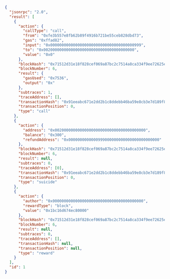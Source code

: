 
<Tabs>
  <TabItem value="JSON">

```json
{
  "jsonrpc": "2.0",
  "result": [
    {
      "action": {
        "callType": "call",
        "from": "0xfe3b557e8fb62b89f4916b721be55ceb828dbd73",
        "gas": "0xffad82",
        "input": "0x0000000000000000000000000000000000000999",
        "to": "0x0020000000000000000000000000000000000000",
        "value": "0x0"
      },
      "blockHash": "0x71512d31e18f828cef069a87bc2c7514a8ca334f9ee72625efdf5cc2d43768dd",
      "blockNumber": 6,
      "result": {
        "gasUsed": "0x7536",
        "output": "0x"
      },
      "subtraces": 1,
      "traceAddress": [],
      "transactionHash": "0x91eeabc671e2dd2b1c8ddebb46ba59e8cb3e7d189f80bcc868a9787728c6e59e",
      "transactionPosition": 0,
      "type": "call"
    },
    {
      "action": {
        "address": "0x0020000000000000000000000000000000000000",
        "balance": "0x300",
        "refundAddress": "0x0000000000000999000000000000000000000000"
      },
      "blockHash": "0x71512d31e18f828cef069a87bc2c7514a8ca334f9ee72625efdf5cc2d43768dd",
      "blockNumber": 6,
      "result": null,
      "subtraces": 0,
      "traceAddress": [0],
      "transactionHash": "0x91eeabc671e2dd2b1c8ddebb46ba59e8cb3e7d189f80bcc868a9787728c6e59e",
      "transactionPosition": 0,
      "type": "suicide"
    },
    {
      "action": {
        "author": "0x0000000000000000000000000000000000000000",
        "rewardType": "block",
        "value": "0x1bc16d674ec80000"
      },
      "blockHash": "0x71512d31e18f828cef069a87bc2c7514a8ca334f9ee72625efdf5cc2d43768dd",
      "blockNumber": 6,
      "result": null,
      "subtraces": 0,
      "traceAddress": [],
      "transactionHash": null,
      "transactionPosition": null,
      "type": "reward"
    }
  ],
  "id": 1
}
```

  </TabItem>
</Tabs>
